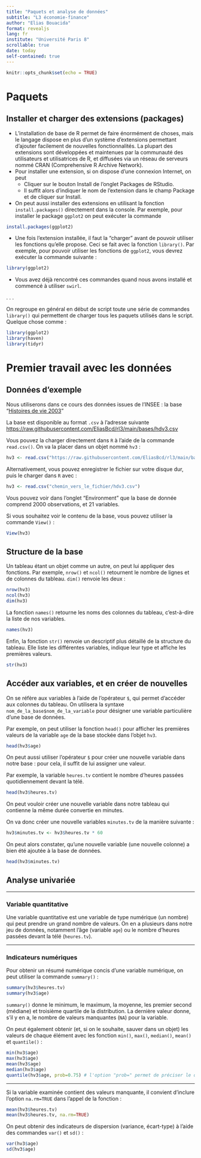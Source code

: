 ```yaml
---
title: "Paquets et analyse de données"
subtitle: "L3 économie-finance"
author: "Elias Bouacida"
format: revealjs
lang: fr
institute: "Université Paris 8"
scrollable: true
date: today
self-contained: true
---
```



```r
knitr::opts_chunk$set(echo = TRUE)
```

# Paquets

## Installer et charger des extensions (packages)

- L'installation de base de R permet de faire énormément de choses, mais le langage dispose en plus d'un système d'extensions permettant d'ajouter facilement de nouvelles fonctionnalités. 
La plupart des extensions sont développées et maintenues par la communauté des utilisateurs et utilisatrices de R, et diffusées via un réseau de serveurs nommé CRAN (Comprehensive R Archive Network).
- Pour installer une extension, si on dispose d'une connexion Internet, on peut 
    - Cliquer sur le bouton Install de l'onglet Packages de RStudio.
    - Il suffit alors d'indiquer le nom de l'extension dans le champ Package et de cliquer sur Install.
    
- On peut aussi installer des extensions en utilisant la fonction `install.packages()` directement dans la console. Par exemple, pour installer le package `ggplot2` on peut exécuter la commande    

```r
install.packages(ggplot2)
```

- Une fois l'extension installée, il faut la “charger” avant de pouvoir utiliser les fonctions qu'elle propose.
Ceci se fait avec la fonction `library()`. 
Par exemple, pour pouvoir utiliser les fonctions de `ggplot2`, vous devrez exécuter la commande suivante :

```r
library(ggplot2)
```

- Vous avez déjà rencontré ces commandes quand nous avons installé et commencé à utiliser `swirl`.

. . .

On regroupe en général en début de script toute une série de commandes `library()` qui permettent de charger tous les paquets utilisés dans le script.
Quelque chose comme :

```r
library(ggplot2)
library(haven)
library(tidyr)
```

# Premier travail avec les données

## Données d'exemple

Nous utiliserons dans ce cours des données issues de l'INSEE : la base "[Histoires de vie 2003](https://www.insee.fr/fr/statistiques/2532244)"

La base est disponible au format `.csv` à l'adresse suivante [https://raw.githubusercontent.com/EliasBcd/rl3/main/bases/hdv3.csv](https://raw.githubusercontent.com/EliasBcd/rl3/main/bases/hdv3.csv)

Vous pouvez la charger directement dans `R` à l'aide de la commande `read.csv()`. On va la placer dans un objet nommé `hv3` : 

```r
hv3 <- read.csv("https://raw.githubusercontent.com/EliasBcd/rl3/main/bases/hdv3.csv")
```

Alternativement, vous pouvez enregistrer le fichier sur votre disque dur, puis le charger dans `R` avec :

```r
hv3 <- read.csv("chemin_vers_le_fichier/hdv3.csv")
```

Vous pouvez voir dans l'onglet "Environment" que la base de donnée comprend 2000 observations, et 21 variables.

Si vous souhaitez voir le contenu de la base, vous pouvez utiliser la commande `View()` : 
```r
View(hv3)
```


## Structure de la base

Un tableau étant un objet comme un autre, on peut lui appliquer des fonctions. 
Par exemple, `nrow()` et `ncol()` retournent le nombre de lignes et de colonnes du tableau.
`dim()` renvoie les deux :

```r
nrow(hv3)
ncol(hv3)
dim(hv3)
```

La fonction `names()` retourne les noms des colonnes du tableau, c'est-à-dire la liste de nos variables.

```r
names(hv3)
```

Enfin, la fonction `str()` renvoie un descriptif plus détaillé de la structure du tableau. 
Elle liste les différentes variables, indique leur type et affiche les premières valeurs.

```r
str(hv3)
```


## Accéder aux variables, et en créer de nouvelles

On se réfère aux variables à l'aide de l'opérateur `$`, qui permet d'accéder aux colonnes du tableau. 
On utilisera la syntaxe `nom_de_la_base$nom_de_la_variable` pour désigner une variable particulière d'une base de données.

Par exemple, on peut utiliser la fonction `head()` pour afficher les premières valeurs de la variable `age` de la base stockée dans l'objet `hv3`.

```r
head(hv3$age)
```

On peut aussi utiliser l'opérateur `$` pour créer une nouvelle variable dans notre base : pour cela, il suffit de lui assigner une valeur.

Par exemple, la variable `heures.tv` contient le nombre d'heures passées quotidiennement devant la télé.

```r
head(hv3$heures.tv)
```

On peut vouloir créer une nouvelle variable dans notre tableau qui contienne la même durée convertie en minutes. 

On va donc créer une nouvelle variables `minutes.tv` de la manière suivante :

```r
hv3$minutes.tv <- hv3$heures.tv * 60
```

On peut alors constater, qu'une nouvelle variable (une nouvelle colonne) a bien été ajoutée à la base de données.

```r
head(hv3$minutes.tv)
```


## Analyse univariée

---

### Variable quantitative

Une variable quantitative est une variable de type numérique (un nombre) qui peut prendre un grand nombre de valeurs. On en a plusieurs dans notre jeu de données, notamment l'âge (variable `age`) ou le nombre d'heures passées devant la télé (`heures.tv`).

---

### Indicateurs numériques

Pour obtenir un résumé numérique concis d'une variable numérique, on peut utiliser la commande `summary()` : 

```r
summary(hv3$heures.tv)
summary(hv3$age)
```

`summary()` donne le minimum, le maximum, la moyenne, les premier second (médiane) et troisième quartile de la distribution.
La dernière valeur donne, s'il y en a, le nombre de valeurs manquantes (`NA`) pour la variable. 

On peut également obtenir (et, si on le souhaite, sauver dans un objet) les valeurs de chaque élément avec les fonction `min()`, `max()`, `median()`, `mean()` et `quantile()` : 

```r
min(hv3$age)
max(hv3$age)
mean(hv3$age)
median(hv3$age)
quantile(hv3$age, prob=0.75) # l'option "prob=" permet de préciser le quantile souhaité
```

---

Si la variable examinée contient des valeurs manquante, il convient d'inclure l'option `na.rm=TRUE` dans l'appel de la fonction : 

```r
mean(hv3$heures.tv)
mean(hv3$heures.tv, na.rm=TRUE)
```

On peut obtenir des indicateurs de dispersion (variance, écart-type) à l'aide des commandes `var()` et `sd()` : 



```r
var(hv3$age)
sd(hv3$age)
```



